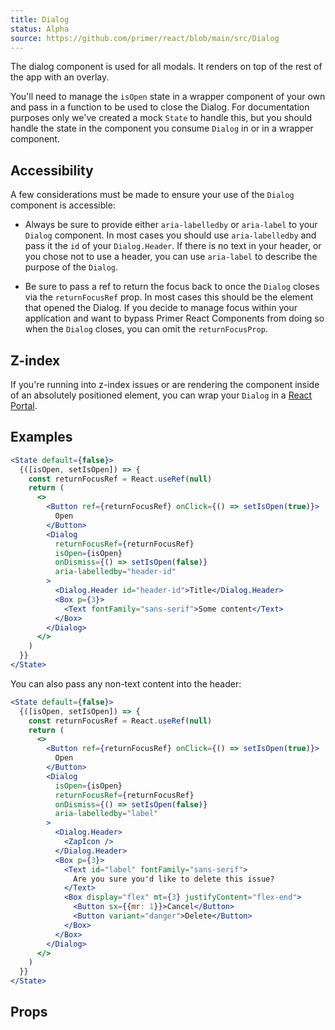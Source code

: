 ```yaml
---
title: Dialog
status: Alpha
source: https://github.com/primer/react/blob/main/src/Dialog
---
```



The dialog component is used for all modals. It renders on top of the rest of the app with an overlay.

You'll need to manage the `isOpen` state in a wrapper component of your own and pass in a function to be used to close the Dialog. For documentation purposes only we've created a mock `State` to handle this, but you should handle the state in the component you consume `Dialog` in or in a wrapper component.

## Accessibility

A few considerations must be made to ensure your use of the `Dialog` component is accessible:

- Always be sure to provide either `aria-labelledby` or `aria-label` to your `Dialog` component. In most cases you should use `aria-labelledby` and pass it the `id` of your `Dialog.Header`. If there is no text in your header, or you chose not to use a header, you can use `aria-label` to describe the purpose of the `Dialog`.

- Be sure to pass a ref to return the focus back to once the `Dialog` closes via the `returnFocusRef` prop. In most cases this should be the element that opened the Dialog. If you decide to manage focus within your application and want to bypass Primer React Components from doing so when the `Dialog` closes, you can omit the `returnFocusProp`.

## Z-index

If you're running into z-index issues or are rendering the component inside of an absolutely positioned element, you can wrap your `Dialog` in a [React Portal](https://reactjs.org/docs/portals.html).

## Examples

```jsx live
<State default={false}>
  {([isOpen, setIsOpen]) => {
    const returnFocusRef = React.useRef(null)
    return (
      <>
        <Button ref={returnFocusRef} onClick={() => setIsOpen(true)}>
          Open
        </Button>
        <Dialog
          returnFocusRef={returnFocusRef}
          isOpen={isOpen}
          onDismiss={() => setIsOpen(false)}
          aria-labelledby="header-id"
        >
          <Dialog.Header id="header-id">Title</Dialog.Header>
          <Box p={3}>
            <Text fontFamily="sans-serif">Some content</Text>
          </Box>
        </Dialog>
      </>
    )
  }}
</State>
```

You can also pass any non-text content into the header:

```jsx live
<State default={false}>
  {([isOpen, setIsOpen]) => {
    const returnFocusRef = React.useRef(null)
    return (
      <>
        <Button ref={returnFocusRef} onClick={() => setIsOpen(true)}>
          Open
        </Button>
        <Dialog
          isOpen={isOpen}
          returnFocusRef={returnFocusRef}
          onDismiss={() => setIsOpen(false)}
          aria-labelledby="label"
        >
          <Dialog.Header>
            <ZapIcon />
          </Dialog.Header>
          <Box p={3}>
            <Text id="label" fontFamily="sans-serif">
              Are you sure you'd like to delete this issue?
            </Text>
            <Box display="flex" mt={3} justifyContent="flex-end">
              <Button sx={{mr: 1}}>Cancel</Button>
              <Button variant="danger">Delete</Button>
            </Box>
          </Box>
        </Dialog>
      </>
    )
  }}
</State>
```

## Props

<ComponentProps data={data} />
